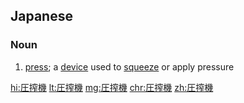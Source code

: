 ==Japanese==
{{ja-kanjitab|あつ|k1=あっ|さく|き|yomi=on}}

===Noun===
{{ja-noun|あっさくき}}

# [[press]]; a [[device]] used to [[squeeze]] or apply pressure

[[hi:圧搾機]]
[[lt:圧搾機]]
[[mg:圧搾機]]
[[chr:圧搾機]]
[[zh:圧搾機]]